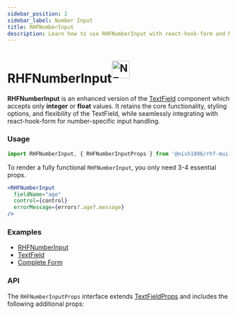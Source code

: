 ```yaml
---
sidebar_position: 2
sidebar_label: Number Input
title: RHFNumberInput
description: Learn how to use RHFNumberInput with react-hook-form and Material-UI to create customizable and efficient form fields. Explore key props, examples, and API details to enhance your React forms.
---
```



# RHFNumberInput<sup><img src={NewImg} alt="NEW" height="40" /></sup>

<AvailabilityBanner componentName="RHFNumberInput" version="2.1" />

**RHFNumberInput** is an enhanced version of the [TextField](https://mui.com/material-ui/react-text-field/)
component which accepts only **integer** or **float** values. It retains
the core functionality, styling options, and flexibility of the TextField,
while seamlessly integrating with react-hook-form for number-specific input handling.

### Usage

```js
import RHFNumberInput, { RHFNumberInputProps } from '@nish1896/rhf-mui-components/mui/number-input';
```

To render a fully functional `RHFNumberInput`, you only need 3-4 essential props.

```jsx
<RHFNumberInput
  fieldName="age"
  control={control}
  errorMessage={errors?.age?.message}
/>
```

### Examples
- [RHFNumberInput](https://rhf-mui-components-examples.netlify.app/textfield-and-passwordinput)
- [TextField](https://mui.com/material-ui/react-text-field/)
- [Complete Form](https://rhf-mui-components-examples.netlify.app/complete-form)

### API
The `RHFNumberInputProps` interface extends [TextFieldProps](https://mui.com/material-ui/api/text-field/)
and includes the following additional props:

<RHFNumberInputPropsTable />
